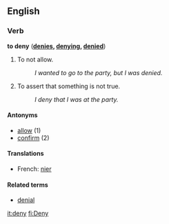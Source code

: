 ==English==

===Verb===
'''to deny''' ('''[[denies]], [[denying]], [[denied]]''')
# To not allow.
#: ''I wanted to go to the party, but I was denied.''
# To assert that something is not true.
#: ''I deny that I was at the party.''

====Antonyms====
*[[allow]] (1)
*[[confirm]] (2)

====Translations====
*French: [[nier]]

====Related terms====
*[[denial]]

[[it:deny]]
[[fi:Deny]]
